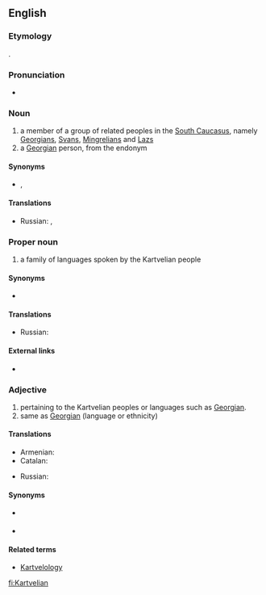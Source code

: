 ==English==

===Etymology===
{{borrowing|ka|ქართველი|lang=en}}{{suffix||ian|lang=en}}.

===Pronunciation===
* {{a|UK}} {{IPA|/kɑːtˈviːlɪən/|lang=en}}

===Noun===
{{en-noun}}

# a member of a group of related peoples in the [[South Caucasus]], namely [[Georgian]]s, [[Svan]]s, [[Mingrelian]]s and [[Laz]]s
# a [[Georgian]] person, from the endonym {{term|ქართველი|lang=ka}}

====Synonyms====
* {{sense|member of a people}} {{l|en|Kartvel}}, {{l|en|South Caucasian}}

====Translations====
{{trans-top|member of a group of related peoples in the South Caucasus}}
* Russian: {{t+|ru|картвел|m}}, {{t+|ru|картвелка|f}}
{{trans-mid}}
{{trans-bottom}}

{{trans-see|Georgian}}

===Proper noun===
{{en-proper noun}}

# a family of languages spoken by the Kartvelian people

====Synonyms====
* {{l|en|South Caucasian}}

====Translations====
{{trans-top|family of languages}}
* Russian: {{t+|ru|картвельский|m}} {{qualifier|язы́к}}
{{trans-mid}}
{{trans-bottom}}

{{trans-see|Georgian}}

====External links====
* {{ISO 639|5code=ccs}}

===Adjective===
{{en-adj|-}}

# pertaining to the Kartvelian peoples or languages such as [[Georgian]].
# same as [[Georgian]] (language or ethnicity)

====Translations====
{{trans-top|pertaining to the Kartvelian languages}}
* Armenian: {{t|hy|քարթվելական}}
* Catalan: {{t|ca|kartvelià}}
{{trans-mid}}
* Russian: {{t+|ru|картвельский}}
{{trans-bottom}}

{{trans-see|Georgian}}

====Synonyms====
* {{l|en|South Caucasian}} {{gloss|related to South Caucasus}}
* {{l|en|Georgian}} {{gloss|related to Georgia (country), its language or people}}

====Related terms====
* [[Kartvelology]]

[[fi:Kartvelian]]